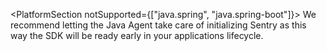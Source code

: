 <PlatformSection notSupported={["java.spring", "java.spring-boot"]}>
We recommend letting the Java Agent take care of initializing Sentry as this way the SDK will be ready early in your applications lifecycle.
</PlatformSection>
